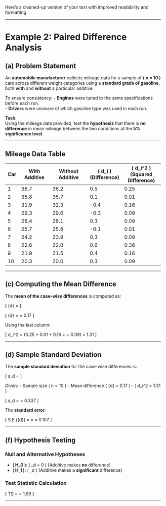 Here’s a cleaned-up version of your text with improved readability and formatting:

---

# Example 2: Paired Difference Analysis

## **(a) Problem Statement**
An **automobile manufacturer** collects mileage data for a sample of **\( n = 10 \)** cars across different weight categories using a **standard grade of gasoline**, both **with** and **without** a particular additive.  

To ensure consistency:
- **Engines** were tuned to the same specifications before each run.  
- **Drivers** were unaware of which gasoline type was used in each run.  

**Task:**  
Using the mileage data provided, test the **hypothesis** that there is **no difference** in mean mileage between the two conditions at the **5% significance level**.

---

## **Mileage Data Table**

| Car | With Additive | Without Additive | \( d_i \) (Difference) | \( d_i^2 \) (Squared Difference) |
|-----|--------------|-----------------|----------------|------------------|
| 1   | 36.7        | 36.2            | 0.5            | 0.25             |
| 2   | 35.8        | 35.7            | 0.1            | 0.01             |
| 3   | 31.9        | 32.3            | -0.4           | 0.16             |
| 4   | 29.3        | 29.6            | -0.3           | 0.09             |
| 5   | 28.4        | 28.1            | 0.3            | 0.09             |
| 6   | 25.7        | 25.8            | -0.1           | 0.01             |
| 7   | 24.2        | 23.9            | 0.3            | 0.09             |
| 8   | 22.6        | 22.0            | 0.6            | 0.36             |
| 9   | 21.9        | 21.5            | 0.4            | 0.16             |
| 10  | 20.3        | 20.0            | 0.3            | 0.09             |

---

## **(c) Computing the Mean Difference**
The **mean of the case-wise differences** is computed as:

\[
\bar{d} = \frac{\sum d_i}{n}
\]

\[
\bar{d} = \frac{0.5 + 0.1 - 0.4 + \dots + 0.3}{10} = 0.17
\]

Using the last column:

\[
\sum d_i^2 = (0.25 + 0.01 + 0.16 + \dots + 0.09) = 1.31
\]

---

## **(d) Sample Standard Deviation**
The **sample standard deviation** for the case-wise differences is:

\[
s_d = \sqrt{ \frac{\sum d_i^2 - n\bar{d}^2}{n-1} }
\]

Given:
- Sample size \( n = 10 \)
- Mean difference \( \bar{d} = 0.17 \)
- \( \sum d_i^2 = 1.31 \)

\[
s_d = \sqrt{ \frac{1.31 - 10(0.17)^2}{9} } = 0.337
\]

The **standard error**:

\[
S.E.(\bar{d}) = \frac{s_d}{\sqrt{n}} = \frac{0.337}{\sqrt{10}} = 0.107
\]

---

## **(f) Hypothesis Testing**
### **Null and Alternative Hypotheses**
- **\( H_0 \)**: \( \mu_d = 0 \) (Additive makes **no** difference)
- **\( H_1 \)**: \( \mu_d \neq 0 \) (Additive makes a **significant** difference)

### **Test Statistic Calculation**
\[
TS = \frac{0.17 - 0}{0.107} = 1.59
\]

---

